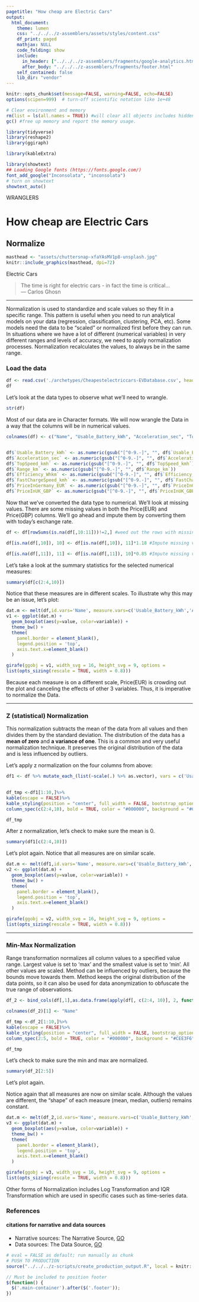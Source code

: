 ```yaml
---
pagetitle: "How cheap are Electric Cars"
output: 
  html_document:
    theme: lumen
    css: "../../../z-assemblers/assets/styles/content.css"
    df_print: paged
    mathjax: NULL
    code_folding: show
    include:
      in_header: ["../../../z-assemblers/fragments/google-analytics.html", "../../../z-assemblers/fragments/header.html"]
      after_body: "../../../z-assemblers/fragments/footer.html"
    self_contained: false
    lib_dir: "vendor"
---
```


```r

knitr::opts_chunk$set(message=FALSE, warning=FALSE, echo=FALSE)
options(scipen=999)  # turn-off scientific notation like 1e+48

# Clear environment and memory
rm(list = ls(all.names = TRUE)) #will clear all objects includes hidden objects.
gc() #free up memory and report the memory usage.

library(tidyverse)
library(reshape2)
library(ggiraph)

library(kableExtra)

library(showtext)
## Loading Google fonts (https://fonts.google.com/)
font_add_google("Inconsolata", "inconsolata")
# turn on showtext
showtext_auto()

```

<div class="activity">
WRANGLERS  
</div>

# How cheap are Electric Cars
## Normalize

```r

masthead <- "assets/chuttersnap-xfaYAsMV1p8-unsplash.jpg"
knitr::include_graphics(masthead, dpi=72)

```

<div class="figure-text">Electric Cars</div>

> The time is right for electric cars - in fact the time is critical...\
--- Carlos Ghosn\

***

Normalization is used to standardize and scale values so they fit in a specific range. This pattern is useful when you need to run analytical models on your data (regression, classification, clustering, PCA, etc). Some models need the data to be "scaled" or normalized first before they can run. In situations where we have a lot of different (numerical variables) in very different ranges and levels of accuracy, we need to apply normalization processes.  Normalization recalculates the values, to always be in the same range.

### Load the data

```r

df <- read.csv('./archetypes/Cheapestelectriccars-EVDatabase.csv', header = TRUE, stringsAsFactors = FALSE)
df
```

Let's look at the data types to observe what we'll need to wrangle.

```r

str(df)

```

Most of our data are in Character formats. We will now wrangle the Data in a way that the columns will be in numerical values.

```r

colnames(df) <- c("Name", "Usable_Battery_kWh", "Acceleration_sec", "TopSpeed_kmh", "Range_km", "Efficiency_Whkm", "FastChargeSpeed_kmh", "Drive", "NumberOfSeats", "PriceInGermany_EUR", "PriceInUK_GBP")


df$`Usable_Battery_kWh` <- as.numeric(gsub("[^0-9.-]", "", df$`Usable_Battery_kWh`))
df$`Acceleration_sec` <- as.numeric(gsub("[^0-9.-]", "", df$`Acceleration_sec`))
df$`TopSpeed_kmh` <- as.numeric(gsub("[^0-9.-]", "", df$`TopSpeed_kmh`))
df$`Range_km` <- as.numeric(gsub("[^0-9.-]", "", df$`Range_km`))
df$`Efficiency_Whkm` <- as.numeric(gsub("[^0-9.-]", "", df$`Efficiency_Whkm`))
df$`FastChargeSpeed_kmh` <- as.numeric(gsub("[^0-9.-]", "", df$`FastChargeSpeed_kmh`))
df$`PriceInGermany_EUR` <- as.numeric(gsub("[^0-9.-]", "", df$`PriceInGermany_EUR`))
df$`PriceInUK_GBP` <- as.numeric(gsub("[^0-9.-]", "", df$`PriceInUK_GBP`))


```


Now that we've converted the data type to numerical. We'll look at missing values. There are some missing values in both the Price(EUR) and Price(GBP) columns. We'll go ahead and impute them by converting them with today's exchange rate. 

```r

df <- df[rowSums(is.na(df[,10:11]))!=2,] #weed out the rows with missing values in both EUR and GBP

df[is.na(df[,10]), 10] <- df[is.na(df[,10]), 11]*1.18 #Impute missing values in EUR from conversion of GBP

df[is.na(df[,11]), 11] <- df[is.na(df[,11]), 10]*0.85 #Impute missing values in EUR from conversion of GBP


```


Let's take a look at the summary statistics for the selected numerical measures:


```r

summary(df[c(2:4,10)])

```

Notice that these measures are in different scales. To illustrate why this may be an issue, let's plot:


```r


dat.m <- melt(df,id.vars='Name', measure.vars=c('Usable_Battery_kWh','Acceleration_sec','TopSpeed_kmh','PriceInGermany_EUR'))
v1 <- ggplot(dat.m) +
  geom_boxplot(aes(y=value, color=variable)) +
  theme_bw() +
  theme(
    panel.border = element_blank(),
    legend.position = 'top',
    axis.text.x=element_blank()
  )

girafe(ggobj = v1, width_svg = 16, height_svg = 9, options =
list(opts_sizing(rescale = TRUE, width = 0.8)))
```
Because each measure is on a different scale, Price(EUR) is crowding out the plot and canceling the effects of other 3 variables. Thus, it is imperative to normalize the Data.

***

### Z (statistical) Normalization

This normalization subtracts the mean of the data from all values and then divides them by the standard deviation. The distribution of the data has a __mean of zero__ and __a variance of one__. This is a common and very useful normalization technique. It preserves the original distribution of the data and is less influenced by outliers.

Let's apply z normalization on the four columns from above:

```r

df1 <- df %>% mutate_each_(list(~scale(.) %>% as.vector), vars = c('Usable_Battery_kWh','Acceleration_sec','TopSpeed_kmh','PriceInGermany_EUR'))
                                  


```

```r
df_tmp <-df1[1:10,]%>%
kable(escape = FALSE)%>%
kable_styling(position = "center", full_width = FALSE, bootstrap_options = "striped")%>%
column_spec(c(2:4,10), bold = TRUE, color = "#000000", background = "#CEE3F6")

df_tmp 
```

After z normalization, let's check to make sure the mean is 0.

```r
summary(df1[c(2:4,10)])

```

Let's plot again. Notice that all measures are on similar scale.


```r

dat.m <- melt(df1,id.vars='Name', measure.vars=c('Usable_Battery_kWh','Acceleration_sec','TopSpeed_kmh','PriceInGermany_EUR'))
v2 <- ggplot(dat.m) +
  geom_boxplot(aes(y=value, color=variable)) +
  theme_bw() +
  theme(
    panel.border = element_blank(),
    legend.position = 'top',
    axis.text.x=element_blank()
  )

girafe(ggobj = v2, width_svg = 16, height_svg = 9, options =
list(opts_sizing(rescale = TRUE, width = 0.8)))
```

***

### Min-Max Normalization

Range transformation normalizes all column values to a specified  value range. Largest value is set to 'max' and the smallest value is set to 'min'. All other values are scaled. Method can be influenced by outliers, because the bounds move towards them. Method keeps the original distribution of the data points, so it can also be used for data anonymization to obfuscate the true range of observations.

```r

df_2 <- bind_cols(df[,1],as.data.frame(apply(df[, c(2:4, 10)], 2, function(x) (x - min(x))/(max(x)-min(x)))))

colnames(df_2)[1] <- "Name" 


```


```r

df_tmp <-df_2[1:10,]%>%
kable(escape = FALSE)%>%
kable_styling(position = "center", full_width = FALSE, bootstrap_options = "striped")%>%
column_spec(2:5, bold = TRUE, color = "#000000", background = "#CEE3F6")

df_tmp


```


Let's check to make sure the min and max are normalized.

```r
summary(df_2[2:5])

```


Let's plot again. 

Notice again that all measures are now on similar scale. Although the values are different, the "shape" of each measure (mean, median, outliers) remains constant.


```r

dat.m <- melt(df_2,id.vars='Name', measure.vars=c('Usable_Battery_kWh','Acceleration_sec','TopSpeed_kmh','PriceInGermany_EUR'))
v3 <- ggplot(dat.m) +
  geom_boxplot(aes(y=value, color=variable)) +
  theme_bw() +
  theme(
    panel.border = element_blank(),
    legend.position = 'top',
    axis.text.x=element_blank()
  )

girafe(ggobj = v3, width_svg = 16, height_svg = 9, options =
list(opts_sizing(rescale = TRUE, width = 0.8)))

```

Other forms of Normalization includes Log Transformation and IQR Transformation which are used in specific cases such as time-series data. 

### References
#### citations for narrative and data sources
* Narrative sources: The Narrative Source, [GO](https://www.kaggle.com/kkhandekar/cheapest-electric-cars){target="_blank"}
* Data sources: The Data Source, [GO](https://ev-database.org/){target="_blank"}


```r

# eval = FALSE as default; run manually as chunk
# PUSH TO PRODUCTION
source("../../../z-scripts/create_production_output.R", local = knitr::knit_global())

```


```js

// Must be included to position footer
$(function() {
  $('.main-container').after($('.footer'));
})

```

